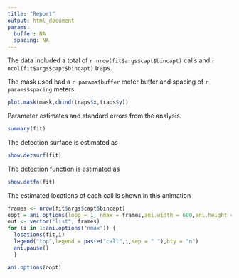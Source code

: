 ```yaml
---
title: "Report"
output: html_document
params:
  buffer: NA
  spacing: NA
---
```


The data included a total of `r nrow(fit$args$capt$bincapt)` calls and `r ncol(fit$args$capt$bincapt)` traps.

The mask used had a `r params$buffer` meter buffer and spacing of `r params$spacing` meters.

```r
plot.mask(mask,cbind(traps$x,traps$y))
```


Parameter estimates and standard errors from the analysis. 
```r
summary(fit)
```

The detection surface is estimated as

```r
show.detsurf(fit)
```

The detection function is estimated as 

```r
show.detfn(fit)
```

The estimated locations of each call is shown in this animation

```r
frames <- nrow(fit$args$capt$bincapt)
oopt = ani.options(loop = 1, nmax = frames,ani.width = 600,ani.height = 600)
out <- vector("list", frames)
for (i in 1:ani.options("nmax")) {
  locations(fit,i)
  legend("top",legend = paste("call",i,sep = " "),bty = "n")
  ani.pause()
  }

ani.options(oopt)

```